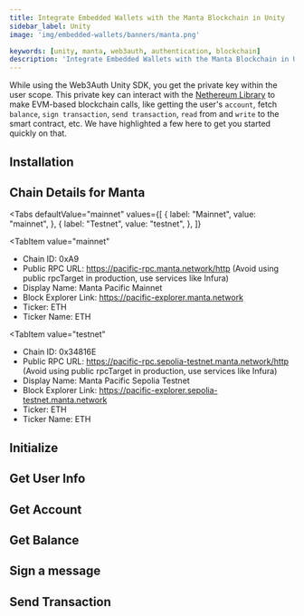 ```yaml
---
title: Integrate Embedded Wallets with the Manta Blockchain in Unity
sidebar_label: Unity
image: 'img/embedded-wallets/banners/manta.png'

keywords: [unity, manta, web3auth, authentication, blockchain]
description: 'Integrate Embedded Wallets with the Manta Blockchain in Unity | Embedded Wallets'
---
```



<SEO
  title="Integrate Embedded Wallets with the Manta Blockchain in Unity"
  description="Integrate Embedded Wallets with the Manta Blockchain in Unity | Embedded Wallets"
  image="https://docs.metamask.io/img/embedded-wallets/banners/manta.png"
  slug="/embedded-wallets/connect-blockchain/evm/manta/unity"
/>

While using the Web3Auth Unity SDK, you get the private key within the user scope. This private key can interact with the [Nethereum Library](https://nethereum.com/) to make EVM-based blockchain calls, like getting the user's `account`, fetch `balance`, `sign transaction`, `send transaction`, `read` from and `write` to the smart contract, etc. We have highlighted a few here to get you started quickly on that.

## Installation

<InstallationSnippet />

## Chain Details for Manta

<Tabs
 defaultValue="mainnet"
  values={[
    { label: "Mainnet", value: "mainnet", },
    { label: "Testnet", value: "testnet", },
  ]}
>
<TabItem
  value="mainnet"
>

- Chain ID: 0xA9
- Public RPC URL: https://pacific-rpc.manta.network/http (Avoid using public rpcTarget in production, use services like Infura)
- Display Name: Manta Pacific Mainnet
- Block Explorer Link: https://pacific-explorer.manta.network
- Ticker: ETH
- Ticker Name: ETH

</TabItem>

<TabItem
  value="testnet"
>

- Chain ID: 0x34816E
- Public RPC URL: https://pacific-rpc.sepolia-testnet.manta.network/http (Avoid using public rpcTarget in production, use services like Infura)
- Display Name: Manta Pacific Sepolia Testnet
- Block Explorer Link: https://pacific-explorer.sepolia-testnet.manta.network
- Ticker: ETH
- Ticker Name: ETH

</TabItem>
</Tabs>

## Initialize

<InitialisationSnippet />

## Get User Info

<UserInfoSnippet />

## Get Account

<GetAccountSnippet />

## Get Balance

<GetBalanceSnippet />

## Sign a message

<SignMessageSnippet />

## Send Transaction

<SendTransactionSnippet />
